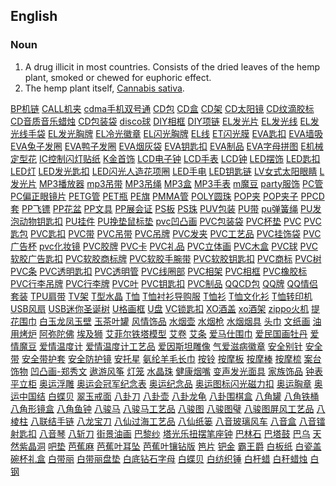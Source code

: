==English==
===Noun===
#A drug illicit in most countries. Consists of the dried leaves of the hemp plant, smoked or chewed for euphoric effect.
#The hemp plant itself, [[w:Cannabis sativa|Cannabis sativa]].
[http://www.88558888.com/lipin001/001.htm BP机链]
[http://www.88558888.com/lipin001/002.htm CALL机夹]
[http://www.88558888.com/lipin001/003.htm cdma手机双号通]
[http://www.88558888.com/lipin001/004.htm CD包]
[http://www.88558888.com/lipin001/005.htm CD盒]
[http://www.88558888.com/lipin001/006.htm CD架]
[http://www.88558888.com/lipin001/007.htm CD太阳镜] 
[http://www.88558888.com/lipin001/008.htm CD纹滴胶标]
[http://www.88558888.com/lipin001/009.htm CD音质音乐蜡烛]
[http://www.88558888.com/lipin001/010.htm CD包装袋]
[http://www.88558888.com/lipin001/011.htm disco球] 
[http://www.88558888.com/lipin001/012.htm DIY相框]
[http://www.88558888.com/lipin001/013.htm DIY项链]
[http://www.88558888.com/lipin001/014.htm EL发光片]
[http://www.88558888.com/lipin001/015.htm EL发光线]
[http://www.88558888.com/lipin001/016.htm EL发光线手袋]
[http://www.88558888.com/lipin001/017.htm EL发光胸牌]
[http://www.88558888.com/lipin001/018.htm EL冷光徽章]
[http://www.88558888.com/lipin001/019.htm EL闪光胸牌]
[http://www.88558888.com/lipin001/020.htm EL线]
[http://www.88558888.com/lipin001/021.htm ET闪光膜]
[http://www.88558888.com/lipin001/022.htm EVA匙扣]
[http://www.88558888.com/lipin001/023.htm EVA墙吸]
[http://www.88558888.com/lipin001/024.htm EVA兔子发圈]
[http://www.88558888.com/lipin001/025.htm EVA鸭子发圈]
[http://www.88558888.com/lipin001/026.htm EVA烟灰袋]
[http://www.88558888.com/lipin001/027.htm EVA钥匙扣]
[http://www.88558888.com/lipin001/028.htm EVA制品]
[http://www.88558888.com/lipin001/029.htm EVA字母拼图]
[http://www.88558888.com/lipin001/030.htm E机械定型花] 
[http://www.88558888.com/lipin001/031.htm IC控制闪灯贴纸]
[http://www.88558888.com/lipin001/032.htm K金首饰] 
[http://www.88558888.com/lipin001/033.htm LCD电子钟] 
[http://www.88558888.com/lipin001/034.htm LCD手表] 
[http://www.88558888.com/lipin001/035.htm LCD钟] 
[http://www.88558888.com/lipin001/036.htm LED摆饰] 
[http://www.88558888.com/lipin001/037.htm LED匙扣]
[http://www.88558888.com/lipin001/038.htm LED灯] 
[http://www.88558888.com/lipin001/039.htm LED发光匙扣]
[http://www.88558888.com/lipin001/040.htm LED闪光人造花项圈] 
[http://www.88558888.com/lipin001/041.htm LED手电] 
[http://www.88558888.com/lipin001/042.htm LED钥匙链] 
[http://www.88558888.com/lipin001/043.htm LV女式太阳眼睛]
[http://www.88558888.com/lipin001/044.htm L发光片] 
[http://www.88558888.com/lipin001/045.htm MP3播放器] 
[http://www.88558888.com/lipin001/046.htm mp3吊带] 
[http://www.88558888.com/lipin001/047.htm MP3吊绳] 
[http://www.88558888.com/lipin001/048.htm MP3盒] 
[http://www.88558888.com/lipin001/049.htm MP3手表] 
[http://www.88558888.com/lipin001/050.htm m魔豆] 
[http://www.88558888.com/lipin001/051.htm party服饰]
[http://www.88558888.com/lipin001/052.htm PC管] 
[http://www.88558888.com/lipin001/053.htm PC偏正眼镜片] 
[http://www.88558888.com/lipin001/054.htm PETG管] 
[http://www.88558888.com/lipin001/055.htm PET瓶] 
[http://www.88558888.com/lipin001/056.htm PE旗] 
[http://www.88558888.com/lipin001/057.htm PMMA管] 
[http://www.88558888.com/lipin001/058.htm POLY圆珠]
[http://www.88558888.com/lipin001/059.htm POP夹]
[http://www.88558888.com/lipin001/060.htm POP夹子] 
[http://www.88558888.com/lipin001/061.htm PPCD套] 
[http://www.88558888.com/lipin001/062.htm PP飞镖] 
[http://www.88558888.com/lipin001/063.htm PP花盆]
[http://www.88558888.com/lipin001/064.htm PP文具] 
[http://www.88558888.com/lipin001/065.htm PP展会证] 
[http://www.88558888.com/lipin001/066.htm PS板] 
[http://www.88558888.com/lipin001/067.htm PS珠]
[http://www.88558888.com/lipin001/068.htm PUV包装] 
[http://www.88558888.com/lipin001/069.htm PU带] 
[http://www.88558888.com/lipin001/070.htm pu弹簧绳] 
[http://www.88558888.com/lipin001/071.htm PU发泡动物钥匙扣]
[http://www.88558888.com/lipin001/072.htm PU挂件] 
[http://www.88558888.com/lipin001/073.htm PU挽垫鼠标垫]
[http://www.88558888.com/lipin001/074.htm pvc凹凸画]
[http://www.88558888.com/lipin001/075.htm PVC包装袋] 
[http://www.88558888.com/lipin001/076.htm PVC杯垫] 
[http://www.88558888.com/lipin001/077.htm PVC] 
[http://www.88558888.com/lipin001/078.htm PVC匙包] 
[http://www.88558888.com/lipin001/079.htm PVC匙扣] 
[http://www.88558888.com/lipin001/080.htm PVC带] 
[http://www.88558888.com/lipin001/081.htm PVC吊带] 
[http://www.88558888.com/lipin001/082.htm PVC吊牌] 
[http://www.88558888.com/lipin001/083.htm PVC发夹]
[http://www.88558888.com/lipin001/084.htm PVC工艺品] 
[http://www.88558888.com/lipin001/085.htm PVC挂饰袋] 
[http://www.88558888.com/lipin001/086.htm PVC广告杯] 
[http://www.88558888.com/lipin001/087.htm pvc化妆镜]
[http://www.88558888.com/lipin001/088.htm PVC胶牌] 
[http://www.88558888.com/lipin001/089.htm PVC卡]
[http://www.88558888.com/lipin001/090.htm PVC礼品]
[http://www.88558888.com/lipin001/091.htm PVC立体画] 
[http://www.88558888.com/lipin001/092.htm PVC木盒]
[http://www.88558888.com/lipin001/093.htm PVC球]
[http://www.88558888.com/lipin001/094.htm PVC软胶广告匙扣] 
[http://www.88558888.com/lipin001/095.htm PVC软胶商标牌] 
[http://www.88558888.com/lipin001/096.htm PVC软胶手腕带] 
[http://www.88558888.com/lipin001/097.htm PVC软胶钥匙扣] 
[http://www.88558888.com/lipin001/098.htm PVC商标] 
[http://www.88558888.com/lipin001/099.htm PVC树] 
[http://www.88558888.com/lipin001/100.htm PVC条] 
[http://www.88558888.com/lipin001/101.htm PVC透明匙扣] 
[http://www.88558888.com/lipin001/102.htm PVC透明管] 
[http://www.88558888.com/lipin001/103.htm PVC线圈部] 
[http://www.88558888.com/lipin001/104.htm PVC相架] 
[http://www.88558888.com/lipin001/105.htm PVC相框]
[http://www.88558888.com/lipin001/106.htm PVC橡胶标] 
[http://www.88558888.com/lipin001/107.htm PVC行李吊牌] 
[http://www.88558888.com/lipin001/108.htm PVC行李牌]
[http://www.88558888.com/lipin001/109.htm PVC叶] 
[http://www.88558888.com/lipin001/110.htm PVC钥匙扣] 
[http://www.88558888.com/lipin001/111.htm PVC制品] 
[http://www.88558888.com/lipin001/112.htm QQCD包]
[http://www.88558888.com/lipin001/113.htm QQ牌] 
[http://www.88558888.com/lipin001/114.htm QQ情侣套装] 
[http://www.88558888.com/lipin001/115.htm TPU肩带] 
[http://www.88558888.com/lipin001/116.htm TV架]
[http://www.88558888.com/lipin001/117.htm T型水晶]
[http://www.88558888.com/lipin001/118.htm T恤]
[http://www.88558888.com/lipin001/119.htm T恤衬衫导购服]
[http://www.88558888.com/lipin001/120.htm T恤衫]
[http://www.88558888.com/lipin001/121.htm T恤文化衫]
[http://www.88558888.com/lipin001/122.htm T恤转印机]
[http://www.88558888.com/lipin001/123.htm USB风扇]
[http://www.88558888.com/lipin001/124.htm USB迷你圣诞树]
[http://www.88558888.com/lipin001/125.htm U格画框]
[http://www.88558888.com/lipin001/126.htm U盘]
[http://www.88558888.com/lipin001/127.htm VC锁匙扣]
[http://www.88558888.com/lipin001/128.htm XO酒盖]
[http://www.88558888.com/lipin001/129.htm xo酒架]
[http://www.88558888.com/lipin001/130.htm zippo火机]
[http://www.88558888.com/lipin001/131.htm 提花围巾]
[http://www.88558888.com/lipin001/132.htm 白玉龙凤玉壁]
[http://www.88558888.com/lipin001/133.htm 玉茶叶罐]
[http://www.88558888.com/lipin001/134.htm 风情饰品]
[http://www.88558888.com/lipin001/135.htm 水烟壶]
[http://www.88558888.com/lipin001/136.htm 水烟枪]
[http://www.88558888.com/lipin001/137.htm 水烟烟具]
[http://www.88558888.com/lipin001/138.htm 头巾]
[http://www.88558888.com/lipin001/139.htm 文纸画]
[http://www.88558888.com/lipin001/140.htm 油用烤炉]
[http://www.88558888.com/lipin001/141.htm 阿弥陀佛]
[http://www.88558888.com/lipin001/142.htm 埃及狮]
[http://www.88558888.com/lipin001/143.htm 艾菲尔铁塔模型]
[http://www.88558888.com/lipin001/144.htm 艾卷]
[http://www.88558888.com/lipin001/145.htm 艾条]
[http://www.88558888.com/lipin001/146.htm 爱马仕围巾]
[http://www.88558888.com/lipin001/147.htm 爱民国画牡丹]
[http://www.88558888.com/lipin001/148.htm 爱情魔豆]
[http://www.88558888.com/lipin001/149.htm 爱情温度计]
[http://www.88558888.com/lipin001/150.htm 爱情温度计工艺品]
[http://www.88558888.com/lipin001/151.htm 爱因斯坦雕像]
[http://www.88558888.com/lipin001/152.htm 气爱滋病徽章]
[http://www.88558888.com/lipin001/153.htm 安全别针]
[http://www.88558888.com/lipin001/154.htm 安全带]
[http://www.88558888.com/lipin001/155.htm 安全带护套]
[http://www.88558888.com/lipin001/156.htm 安全防护镜]
[http://www.88558888.com/lipin001/157.htm 安托星]
[http://www.88558888.com/lipin001/158.htm 氨纶羊毛长巾]
[http://www.88558888.com/lipin001/159.htm 按铃]
[http://www.88558888.com/lipin001/160.htm 按摩板]
[http://www.88558888.com/lipin001/161.htm 按摩棒]
[http://www.88558888.com/lipin001/162.htm 按摩梳]
[http://www.88558888.com/lipin001/163.htm 案台饰物]
[http://www.88558888.com/lipin001/164.htm 凹凸画-郑秀文]
[http://www.88558888.com/lipin001/165.htm 遨游风筝]
[http://www.88558888.com/lipin001/166.htm 灯笼]
[http://www.88558888.com/lipin001/167.htm 水晶珠]
[http://www.88558888.com/lipin001/168.htm 健康烟嘴]
[http://www.88558888.com/lipin001/169.htm 变声发光面具]
[http://www.88558888.com/lipin001/170.htm 家族饰品]
[http://www.88558888.com/lipin001/171.htm 钟表平立柜]
[http://www.88558888.com/lipin001/172.htm 奥运浮雕]
[http://www.88558888.com/lipin001/173.htm 奥运会冠军纪念表] 
[http://www.88558888.com/lipin001/174.htm 奥运纪念品]
[http://www.88558888.com/lipin001/175.htm 奥运图标闪光磁力扣] 
[http://www.88558888.com/lipin001/176.htm 奥运胸章]
[http://www.88558888.com/lipin001/177.htm 奥运中国结] 
[http://www.88558888.com/lipin001/178.htm 白蝶贝] 
[http://www.88558888.com/lipin001/179.htm 翠玉戒面] 
[http://www.88558888.com/lipin001/180.htm 八卦刀]
[http://www.88558888.com/lipin001/181.htm 八卦壶] 
[http://www.88558888.com/lipin001/182.htm 八卦龙龟]
[http://www.88558888.com/lipin001/183.htm 八卦围棋盒] 
[http://www.88558888.com/lipin001/184.htm 八角罐] 
[http://www.88558888.com/lipin001/185.htm 八角铁桶] 
[http://www.88558888.com/lipin001/186.htm 八角形镜盒] 
[http://www.88558888.com/lipin001/187.htm 八角鱼钟] 
[http://www.88558888.com/lipin001/188.htm 八骏马] 
[http://www.88558888.com/lipin001/189.htm 八骏马工艺品] 
[http://www.88558888.com/lipin001/190.htm 八骏图] 
[http://www.88558888.com/lipin001/191.htm 八骏图璧] 
[http://www.88558888.com/lipin001/192.htm 八骏图屏风工艺品] 
[http://www.88558888.com/lipin001/193.htm 八棱柱] 
[http://www.88558888.com/lipin001/194.htm 八联结手链] 
[http://www.88558888.com/lipin001/195.htm 八龙宝刀] 
[http://www.88558888.com/lipin001/196.htm 八仙过海工艺品] 
[http://www.88558888.com/lipin001/197.htm 八仙纸篓] 
[http://www.88558888.com/lipin001/198.htm 八音玻璃风车]
[http://www.88558888.com/lipin001/199.htm 八音盒] 
[http://www.88558888.com/lipin001/200.htm 八音镭射匙扣]
[http://www.88558888.com/lipin001/201.htm 八音琴] 
[http://www.88558888.com/lipin001/202.htm 八斩刀]
[http://www.88558888.com/lipin001/203.htm 街景油画] 
[http://www.88558888.com/lipin001/204.htm 巴黎纱]
[http://www.88558888.com/lipin001/205.htm 塔光乐扭摆笔座钟]
[http://www.88558888.com/lipin001/206.htm 巴林石]
[http://www.88558888.com/lipin001/207.htm 巴塔鼓]
[http://www.88558888.com/lipin001/208.htm 巴乌]
[http://www.88558888.com/lipin001/209.htm 天然紫晶洞]
[http://www.88558888.com/lipin001/210.htm 吧垫]
[http://www.88558888.com/lipin001/211.htm 芭蕉麻]
[http://www.88558888.com/lipin001/212.htm 芭蕉叶耳坠]
[http://www.88558888.com/lipin001/213.htm 芭蕉叶镶钻版]
[http://www.88558888.com/lipin001/214.htm 笆片]
[http://www.88558888.com/lipin001/215.htm 钯金]
[http://www.88558888.com/lipin001/216.htm 霸王爵]
[http://www.88558888.com/lipin001/217.htm 白板纸]
[http://www.88558888.com/lipin001/218.htm 白瓷盖碗杯礼盒]
[http://www.88558888.com/lipin001/219.htm 白带丽]
[http://www.88558888.com/lipin001/220.htm 白带丽盘垫]
[http://www.88558888.com/lipin001/221.htm 白底钻石字母]
[http://www.88558888.com/lipin001/222.htm 白蝶贝]
[http://www.88558888.com/lipin001/223.htm 白纺织锤]
[http://www.88558888.com/lipin001/224.htm 白杆蜡]
[http://www.88558888.com/lipin001/225.htm 白秆蜡烛]
[http://www.88558888.com/lipin001/226.htm 白钢]